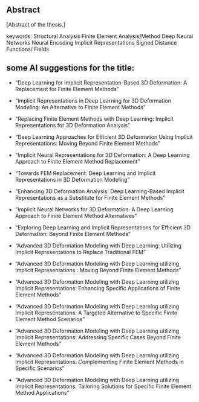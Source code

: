 ## Abstract {.unnumbered}

\[Abstract of the thesis.\]

keywords: Structural Analysis Finite Element Analysis/Method Deep Neural Networks Neural Encoding Implicit Representations Signed Distance Functions/ Fields

## some AI suggestions for the title:

-   "Deep Learning for Implicit Representation-Based 3D Deformation: A Replacement for Finite Element Methods"

-   "Implicit Representations in Deep Learning for 3D Deformation Modeling: An Alternative to Finite Element Methods"

-   "Replacing Finite Element Methods with Deep Learning: Implicit Representations for 3D Deformation Analysis"

-   "Deep Learning Approaches for Efficient 3D Deformation Using Implicit Representations: Moving Beyond Finite Element Methods"

-   "Implicit Neural Representations for 3D Deformation: A Deep Learning Approach to Finite Element Method Replacement"

-   "Towards FEM Replacement: Deep Learning and Implicit Representations in 3D Deformation Modeling"

-   "Enhancing 3D Deformation Analysis: Deep Learning-Based Implicit Representations as a Substitute for Finite Element Methods"

-   "Implicit Neural Networks for 3D Deformation: A Deep Learning Approach to Finite Element Method Alternatives"

-   "Exploring Deep Learning and Implicit Representations for Efficient 3D Deformation: Beyond Finite Element Methods"

-   "Advanced 3D Deformation Modeling with Deep Learning: Utilizing Implicit Representations to Replace Traditional FEM"

-   "Advanced 3D Deformation Modeling with Deep Learning utilizing Implicit Representations : Moving Beyond Finite Element Methods"

-   "Advanced 3D Deformation Modeling with Deep Learning utilizing Implicit Representations: Enhancing Specific Applications of Finite Element Methods"

-   "Advanced 3D Deformation Modeling with Deep Learning utilizing Implicit Representations: A Targeted Alternative to Specific Finite Element Method Scenarios"

-   "Advanced 3D Deformation Modeling with Deep Learning utilizing Implicit Representations: Addressing Specific Cases Beyond Finite Element Methods"

-   "Advanced 3D Deformation Modeling with Deep Learning utilizing Implicit Representations: Complementing Finite Element Methods in Specific Scenarios"

-   "Advanced 3D Deformation Modeling with Deep Learning utilizing Implicit Representations: Tailoring Solutions for Specific Finite Element Method Applications"